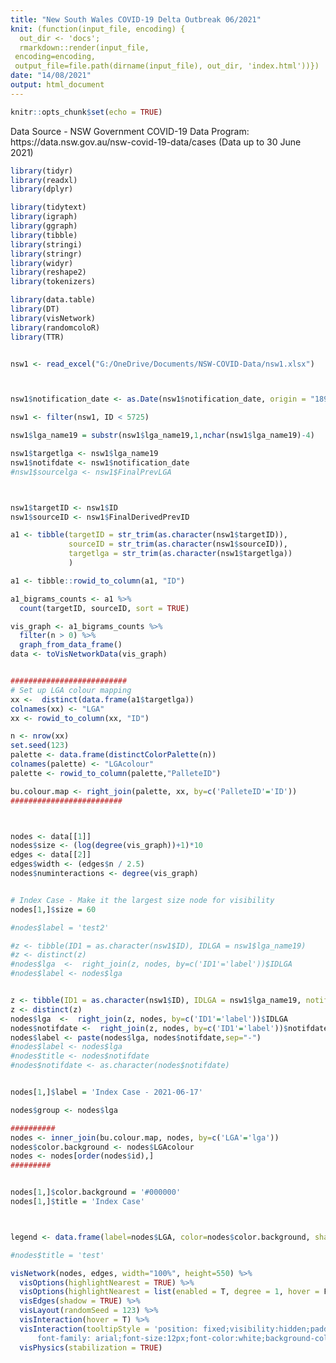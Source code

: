```yaml
---
title: "New South Wales COVID-19 Delta Outbreak 06/2021"
knit: (function(input_file, encoding) {
  out_dir <- 'docs';
  rmarkdown::render(input_file,
 encoding=encoding,
 output_file=file.path(dirname(input_file), out_dir, 'index.html'))})
date: "14/08/2021"
output: html_document
---
```


```r
knitr::opts_chunk$set(echo = TRUE)
```

Data Source - NSW Government COVID-19 Data Program: https://data.nsw.gov.au/nsw-covid-19-data/cases
 (Data up to 30 June 2021)

```r

library(tidyr)
library(readxl)
library(dplyr)

library(tidytext)
library(igraph)
library(ggraph)
library(tibble)
library(stringi)
library(stringr)
library(widyr)
library(reshape2)
library(tokenizers)

library(data.table)
library(DT)
library(visNetwork)
library(randomcoloR)
library(TTR)



```

```r

nsw1 <- read_excel("G:/OneDrive/Documents/NSW-COVID-Data/nsw1.xlsx")



nsw1$notification_date <- as.Date(nsw1$notification_date, origin = "1899-12-30")

nsw1 <- filter(nsw1, ID < 5725)

```


```r

nsw1$lga_name19 = substr(nsw1$lga_name19,1,nchar(nsw1$lga_name19)-4)

nsw1$targetlga <- nsw1$lga_name19
nsw1$notifdate <- nsw1$notification_date
#nsw1$sourcelga <- nsw1$FinalPrevLGA



nsw1$targetID <- nsw1$ID
nsw1$sourceID <- nsw1$FinalDerivedPrevID

a1 <- tibble(targetID = str_trim(as.character(nsw1$targetID)),
             sourceID = str_trim(as.character(nsw1$sourceID)),
             targetlga = str_trim(as.character(nsw1$targetlga))
             )

a1 <- tibble::rowid_to_column(a1, "ID")

a1_bigrams_counts <- a1 %>% 
  count(targetID, sourceID, sort = TRUE)  

vis_graph <- a1_bigrams_counts %>%
  filter(n > 0) %>%
  graph_from_data_frame()
data <- toVisNetworkData(vis_graph)


##########################
# Set up LGA colour mapping
xx <-  distinct(data.frame(a1$targetlga))
colnames(xx) <- "LGA"
xx <- rowid_to_column(xx, "ID")

n <- nrow(xx)
set.seed(123)
palette <- data.frame(distinctColorPalette(n))
colnames(palette) <- "LGAcolour"
palette <- rowid_to_column(palette,"PalleteID")

bu.colour.map <- right_join(palette, xx, by=c('PalleteID'='ID'))
#########################



nodes <- data[[1]]
nodes$size <- (log(degree(vis_graph))+1)*10
edges <- data[[2]]
edges$width <- (edges$n / 2.5)
nodes$numinteractions <- degree(vis_graph)


# Index Case - Make it the largest size node for visibility
nodes[1,]$size = 60

#nodes$label = 'test2'

#z <- tibble(ID1 = as.character(nsw1$ID), IDLGA = nsw1$lga_name19)
#z <- distinct(z)
#nodes$lga  <-  right_join(z, nodes, by=c('ID1'='label'))$IDLGA
#nodes$label <- nodes$lga


z <- tibble(ID1 = as.character(nsw1$ID), IDLGA = nsw1$lga_name19, notifdate = nsw1$notifdate)
z <- distinct(z)
nodes$lga  <-  right_join(z, nodes, by=c('ID1'='label'))$IDLGA
nodes$notifdate <-  right_join(z, nodes, by=c('ID1'='label'))$notifdate
nodes$label <- paste(nodes$lga, nodes$notifdate,sep="-")
#nodes$label <- nodes$lga
#nodes$title <- nodes$notifdate
#nodes$notifdate <- as.character(nodes$notifdate)


nodes[1,]$label = 'Index Case - 2021-06-17'

nodes$group <- nodes$lga

##########
nodes <- inner_join(bu.colour.map, nodes, by=c('LGA'='lga'))
nodes$color.background <- nodes$LGAcolour
nodes <- nodes[order(nodes$id),]
#########


nodes[1,]$color.background = '#000000'
nodes[1,]$title = 'Index Case'



legend <- data.frame(label=nodes$LGA, color=nodes$color.background, shape='square', size=16)

#nodes$title = 'test'

visNetwork(nodes, edges, width="100%", height=550) %>%
  visOptions(highlightNearest = TRUE) %>%
  visOptions(highlightNearest = list(enabled = T, degree = 1, hover = F),selectedBy = list(variable = "group", main="Select LGA"), nodesIdSelection = list(enabled = TRUE, main="Select Case")) %>%
  visEdges(shadow = TRUE) %>%
  visLayout(randomSeed = 123) %>%
  visInteraction(hover = T) %>%
  visInteraction(tooltipStyle = 'position: fixed;visibility:hidden;padding: 5px;white-space: nowrap;
      font-family: arial;font-size:12px;font-color:white;background-color: lightyellow;border: 1px solid grey')   %>%  
  visPhysics(stabilization = TRUE)

```

